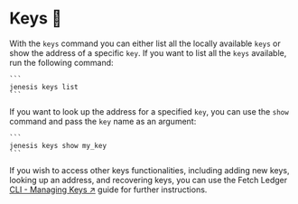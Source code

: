 # Keys 🔑

With the `keys` command you can either list all the locally available `keys` or show the address of a specific `key`.
If you want to list all the `keys` available, run the following command:

    ```
    jenesis keys list
    ```

If you want to look up the address for a specified `key`, you can use the `show` command and pass the `key` name as an argument:

    ```
    jenesis keys show my_key
    ```

If you wish to access other keys functionalities, including adding new keys, looking up an address, and recovering keys, you can use the Fetch Ledger [CLI - Managing Keys ↗️](/guides/fetch-network/ledger/cli/keys) guide for further instructions.

